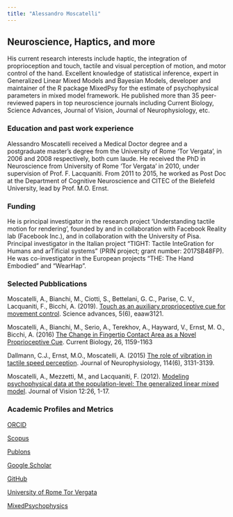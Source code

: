 ```yaml
---
title: "Alessandro Moscatelli"
---
```

  
## Neuroscience, Haptics, and more {.tabset .tabset-fade .tabset-pills}

His current research interests include haptic, the integration of proprioception and touch, tactile and visual perception of motion, and motor control of the hand. Excellent knowledge of statistical inference, expert in Generalized Linear Mixed Models and Bayesian Models, developer and maintainer of the R package MixedPsy for the estimate of psychophysical parameters in mixed model framework. He published more than 35 peer-reviewed papers in top neuroscience journals including Current Biology, Science Advances, Journal of Vision, Journal of Neurophysiology, etc.

### Education and past work experience

Alessandro Moscatelli received a Medical Doctor degree and a postgraduate master’s degree from the University of Rome ‘Tor Vergata’, in 2006 and 2008 respectively, both cum laude. He received the PhD in Neuroscience from University of Rome ‘Tor Vergata’ in 2010, under supervision of Prof. F. Lacquaniti. From 2011 to 2015, he worked as Post Doc at the Department of Cognitive Neuroscience and CITEC of the Bielefeld University, lead by Prof. M.O. Ernst. 

### Funding

He is principal investigator in the research project ‘Understanding tactile motion for rendering’, founded by and in collaboration with Facebook Reality lab (Facebook Inc.), and in collaboration with the University of Pisa. Principal investigator in the Italian project "TIGHT: Tactile InteGration for Humans and arTificial systems" (PRIN project; grant number: 2017SB48FP). He was co-investigator in the European projects "THE: The Hand Embodied" and "WearHap". 

### Selected Pubblications

Moscatelli, A., Bianchi, M., Ciotti, S., Bettelani, G. C., Parise, C. V., Lacquaniti, F., Bicchi, A. (2019). [Touch as an auxiliary proprioceptive cue for movement control](https://advances.sciencemag.org/content/5/6/eaaw3121). Science advances, 5(6), eaaw3121.

Moscatelli, A., Bianchi, M., Serio, A., Terekhov, A., Hayward, V., Ernst, M. O., Bicchi, A. (2016) [The Change in Fingertip Contact Area as a Novel Proprioceptive Cue](http://dx.doi.org/10.1016/j.cub.2016.02.052). Current Biology, 26, 1159-1163 

Dallmann, C.J., Ernst, M.O., Moscatelli, A. (2015) [The role of vibration in tactile speed perception](http://doi.org/10.1152/jn.00621.2015). Journal of Neurophysiology, 114(6), 3131-3139.  

Moscatelli, A., Mezzetti, M., and Lacquaniti, F. (2012). [Modeling psychophysical data at the population-level: The generalized linear mixed model](https://doi.org/10.1167/12.11.26). Journal of Vision 12:26, 1-17.

### Academic Profiles and Metrics

[ORCID](https://orcid.org/0000-0001-6269-4536)

[Scopus](https://www.scopus.com/authid/detail.uri?authorId=54886426100)

[Publons](https://publons.com/researcher/1605615/alessandro-moscatelli/)

[Google Scholar](https://scholar.google.it/citations?user=jOA38scAAAAJ&hl=it&oi=ao)

[GitHub](https://github.com/moskante)

[University of Rome Tor Vergata](http://directory.uniroma2.it/index.php/chart/dettagliDocente/14662)

[MixedPsychophysics](www.mixedpsychophysics.wordpress.com)
